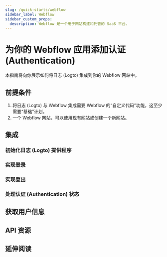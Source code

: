 ```yaml
---
slug: /quick-starts/webflow
sidebar_label: Webflow
sidebar_custom_props:
  description: Webflow 是一个用于网站构建和托管的 SaaS 平台。
---
```




# 为你的 Webflow 应用添加认证 (Authentication)

本指南将向你展示如何将日志 (Logto) 集成到你的 Webflow 网站中。

<GuideTip />

## 前提条件

1. 将日志 (Logto) 与 Webflow 集成需要 Webflow 的“自定义代码”功能，这至少需要“基础”计划。
2. 一个 Webflow 网站，可以使用现有网站或创建一个新网站。

## 集成

### 初始化日志 (Logto) 提供程序

<InitClient />

### 实现登录

<ImplementSignIn />

### 实现登出

<ImplementSignOut />

### 处理认证 (Authentication) 状态

<HandleAuthenticationStatus />

<Checkpoint />

## 获取用户信息

<GetUserInformation />

## API 资源

<ApiResources />

## 延伸阅读

<FurtherReadings />

